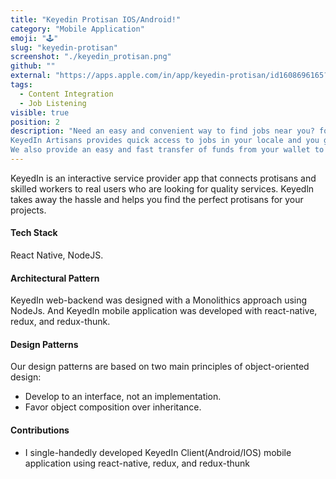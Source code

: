 ```yaml
---
title: "Keyedin Protisan IOS/Android!"
category: "Mobile Application"
emoji: "🕹️"
slug: "keyedin-protisan"
screenshot: "./keyedin_protisan.png"
github: ""
external: "https://apps.apple.com/in/app/keyedin-protisan/id1608696165?platform=iphone"
tags:
  - Content Integration
  - Job Listening
visible: true
position: 2
description: "Need an easy and convenient way to find jobs near you? for example someone needs to fix his phone, fix his refrigerator or even develop an app. It will be great to get access to jobs in our locale. KeyedIn Artisans provides an interface to get those jobs and execute them.
KeyedIn Artisans provides quick access to jobs in your locale and you get to see available jobs. You execute the jobs and get paid instantly.
We also provide an easy and fast transfer of funds from your wallet to your bank account."
---
```


KeyedIn is an interactive service provider app that connects protisans and skilled workers to real users who are looking for quality services. Keyedln takes away the hassle and helps you find the perfect protisans for your projects.

#### __Tech Stack__
  React Native, NodeJS.

#### __Architectural Pattern__
  KeyedIn web-backend was designed with a Monolithics approach using NodeJs.
  And KeyedIn mobile application was developed with react-native, redux, and redux-thunk.
#### __Design Patterns__
  Our design patterns are based on two main principles of object-oriented design:
- Develop to an interface, not an implementation.
- Favor object composition over inheritance.
#### __Contributions__ 

+ I single-handedly developed KeyedIn Client(Android/IOS) mobile application using react-native, redux,  and redux-thunk


